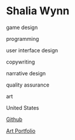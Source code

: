 # Shalia Wynn

<Skills>

game design

programming

user interface design

copywriting

narrative design

quality assurance

art

</Skills>

<Location>

United States

</Location>

<Personal>

[Github](https://github.com/swynn730)

[Art Portfolio](https://www.behance.net/shaliawynn1e2b)

</Personal>


